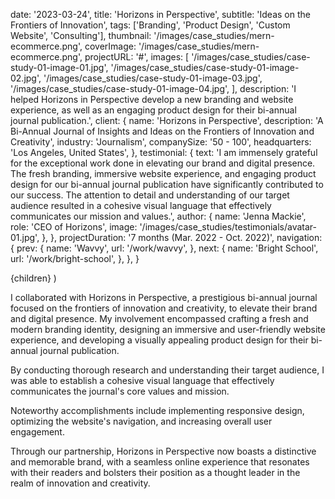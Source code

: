 
  date: '2023-03-24',
  title: 'Horizons in Perspective',
  subtitle: 'Ideas on the Frontiers of Innovation',
  tags: ['Branding', 'Product Design', 'Custom Website', 'Consulting'],
  thumbnail: '/images/case_studies/mern-ecommerce.png',
  coverImage: '/images/case_studies/mern-ecommerce.png',
  projectURL: '#',
  images: [
    '/images/case_studies/case-study-01-image-01.jpg',
    '/images/case_studies/case-study-01-image-02.jpg',
    '/images/case_studies/case-study-01-image-03.jpg',
    '/images/case_studies/case-study-01-image-04.jpg',
  ],
  description:
    'I helped Horizons in Perspective develop a new branding and website experience, as well as an engaging product design for their bi-annual journal publication.',
  client: {
    name: 'Horizons in Perspective',
    description:
      'A Bi-Annual Journal of Insights and Ideas on the Frontiers of Innovation and Creativity',
    industry: 'Journalism',
    companySize: '50 - 100',
    headquarters: 'Los Angeles, United States',
  },
  testimonial: {
    text: 'I am immensely grateful for the exceptional work done in elevating our brand and digital presence. The fresh branding, immersive website experience, and engaging product design for our bi-annual journal publication have significantly contributed to our success. The attention to detail and understanding of our target audience resulted in a cohesive visual language that effectively communicates our mission and values.',
    author: {
      name: 'Jenna Mackie',
      role: 'CEO of Horizons',
      image: '/images/case_studies/testimonials/avatar-01.jpg',
    },
  },
  projectDuration: '7 months (Mar. 2022 - Oct. 2022)',
  navigation: {
    prev: {
      name: 'Wavvy',
      url: '/work/wavvy',
    },
    next: {
      name: 'Bright School',
      url: '/work/bright-school',
    },
  },
}

  <CaseStudiesLayout data={data}>{children}</CaseStudiesLayout>
)

I collaborated with Horizons in Perspective, a prestigious bi-annual journal focused on the frontiers of innovation and creativity, to elevate their brand and digital presence. My involvement encompassed crafting a fresh and modern branding identity, designing an immersive and user-friendly website experience, and developing a visually appealing product design for their bi-annual journal publication.

By conducting thorough research and understanding their target audience, I was able to establish a cohesive visual language that effectively communicates the journal's core values and mission.

Noteworthy accomplishments include implementing responsive design, optimizing the website's navigation, and increasing overall user engagement.

Through our partnership, Horizons in Perspective now boasts a distinctive and memorable brand, with a seamless online experience that resonates with their readers and bolsters their position as a thought leader in the realm of innovation and creativity.
